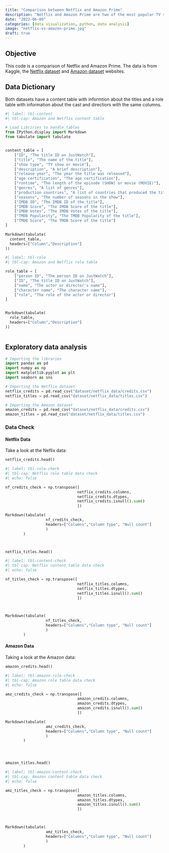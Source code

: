 ```yaml
---
title: "Comparison between Netflix and Amazon Prime"
description: "Netflix and Amazon Prime are two of the most popular TV streaming services in the world. This document will compare the two and give you an idea of which one is better for you."
date: "2022-06-09"
categories: [data visualization, python, data analysis]
image: "netflix-vs-amazon-prime.jpg"
draft: true
---
```


## Objective

This code is a comparison of Netflix and Amazon Prime. The data is from Kaggle, the [Netflix dataset](https://www.kaggle.com/datasets/victorsoeiro/netflix-tv-shows-and-movies) and [Amazon dataset](https://www.kaggle.com/datasets/victorsoeiro/amazon-prime-tv-shows-and-movies) websites.




## Data Dictionary

Both datasets have a content table with informtion about the titles and a role table with information about the cast and directiors with the same columns.

```python
#| label: tbl-content
#| tbl-cap: Amazon and Netflix content table

# Load Libriries to handle tables
from IPython.display import Markdown
from tabulate import tabulate


content_table = [
    ["ID", "The title ID on JustWatch"],
    ["title", "The name of the title"],
    ["show type", "TV show or movie"],
    ["description", "A brief description"],
    ["release year", "The year the title was released"],
    ["age certification", "The age certification"],
    ["runtime", "The length of the episode (SHOW) or movie (MOVIE)"],
    ["genres", "A list of genres"],
    ["production countries", "A list of countries that produced the title"],
    ["seasons", "The number of seasons in the show"],
    ["IMDB ID", "The IMDB ID of the title"],
    ["IMDB Score", "The IMDB Score of the title"],
    ["IMDB Votes", "The IMDB Votes of the title"],
    ["TMDB Popularity", "The TMDB Popularity of the title"],
    ["TMDB Score", "The TMDB Score of the title"]
]

Markdown(tabulate(
  content_table, 
  headers=["Column","Description"]
))

```

```python
#| label: tbl-role
#| tbl-cap: Amazon and Netflix role table

role_table = [
    ["person ID", "The person ID on JustWatch"],
    ["ID", "The title ID on JustWatch"],
    ["name", "The actor or director's name"],
    ["character name", "The character name"],
    ["role", "The role of the actor or director"]
]


Markdown(tabulate(
  role_table, 
  headers=["Column","Description"]
))



```


## Exploratory data analysis

```python
# Importing the libraries
import pandas as pd
import numpy as np
import matplotlib.pyplot as plt
import seaborn as sns

# Importing the Netflix dataset
netflix_credits = pd.read_csv("dataset/netflix_data/credits.csv")
netflix_titles = pd.read_csv("dataset/netflix_data/titles.csv")

# Importing the Amazon dataset
amazon_credits = pd.read_csv("dataset/netflix_data/credits.csv")
amazon_titles = pd.read_csv("dataset/netflix_data/titles.csv")

```

### Data Check

#### Netflix Data

Take a look at the Neflix data:

```python

netflix_credits.head()

```



```python
#| label: tbl-role-check
#| tbl-cap: Netflix role table data check
#| echo: false

nf_credits_check = np.transpose([
                                netflix_credits.columns,
                                netflix_credits.dtypes,
                                netflix_credits.isnull().sum()
                                ])

Markdown(tabulate(
                  nf_credits_check,
                  headers=["Columns","Column type", "Null count"]
                  )
        )




```


```python

netflix_titles.head()

```




```python
#| label: tbl-content-check
#| tbl-cap: Netflix content table data check
#| echo: false

nf_titles_check = np.transpose([
                                netflix_titles.columns,
                                netflix_titles.dtypes,
                                netflix_titles.isnull().sum()
                                ])



Markdown(tabulate(
                  nf_titles_check,
                  headers=["Columns","Column type", "Null count"]
                  )
        )

```



#### Amazon Data


Taking a look at the Amazon data:

```python

amazon_credits.head()

```



```python
#| label: tbl-amazon-role-check
#| tbl-cap: Amazon role table data check
#| echo: false

amz_credits_check = np.transpose([
                                amazon_credits.columns,
                                amazon_credits.dtypes,
                                amazon_credits.isnull().sum()
                                ])

Markdown(tabulate(
                  amz_credits_check,
                  headers=["Columns","Column type", "Null count"]
                  )
        )





```



```python

amazon_titles.head()

```





```python
#| label: tbl-amazon-content-check
#| tbl-cap: Amazon content table data check
#| echo: false

amz_titles_check = np.transpose([
                                amazon_titles.columns,
                                amazon_titles.dtypes,
                                amazon_titles.isnull().sum()
                                ])



Markdown(tabulate(
                  amz_titles_check,
                  headers=["Columns","Column type", "Null count"]
                  )
        )





```
